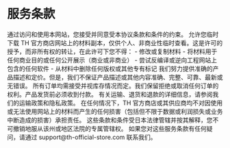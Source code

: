 
# 服务条款

<PolicySection title="1. 条款接受">
通过访问和使用本网站，您接受并同意受本协议条款和条件的约束。
</PolicySection>

<PolicySection title="2. 使用许可">
允许您临时下载 TH 官方商店网站上的材料副本，仅供个人、非商业性临时查看。这是许可的授予，而非所有权的转让，在此许可下您不得：
- 修改或复制材料
- 将材料用于任何商业目的或任何公开展示（商业或非商业）
- 尝试反编译或逆向工程网站上包含的任何软件
- 从材料中删除任何版权或其他专有标记
</PolicySection>

<PolicySection title="3. 产品信息">
我们努力提供准确的产品描述和定价。但是，我们不保证产品描述或其他内容准确、完整、可靠、最新或无错误。
</PolicySection>

<PolicySection title="4. 订单和付款">
所有订单均需接受并视库存情况而定。我们保留拒绝或取消任何订单的权利。产品发货前必须收到付款。
</PolicySection>

<PolicySection title="5. 运输和退货">
有关运输、退货和退款的详细信息，请参阅我们的运输政策和隐私政策。
</PolicySection>

<PolicySection title="6. 责任限制">
在任何情况下，TH 官方商店或其供应商均不对因使用或无法使用网站上的材料而产生的任何损害（包括但不限于数据或利润损失或业务中断造成的损害）承担责任。
</PolicySection>

<PolicySection title="7. 适用法律">
这些条款和条件受日本法律管辖并按其解释，您不可撤销地服从该州或地区法院的专属管辖权。
</PolicySection>

<PolicySection title="8. 联系信息">
如果您对这些服务条款有任何疑问，请通过 support@th-official-store.com 联系我们。
</PolicySection> 